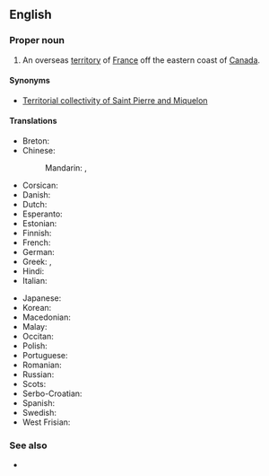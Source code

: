 {{also|Saint-Pierre and Miquelon}}
==English==
{{wikipedia}}

===Proper noun===
{{head|en|proper noun}}

# An overseas [[territory]] of [[France]] off the eastern coast of [[Canada]].

====Synonyms====
* {{qualifier|official name}} [[Territorial collectivity of Saint Pierre and Miquelon]]

====Translations====
{{trans-top|overseas territory of France}}
* Breton: {{t|br|Sant-Pêr-ha-Mikelon}}
* Chinese:
*: Mandarin: {{t+|cmn|聖皮埃爾和密克隆|sc=Hani}}, {{t+|cmn|圣皮埃尔和密克隆|tr=Shèng Pí'āi'ěr hé Mìkèlóng|sc=Hani}}
* Corsican: {{t|co|Saint-Pierre è Miquelon}}
* Danish: {{t|da|Saint Pierre og Miquelon}}
* Dutch: {{t+|nl|Saint-Pierre en Miquelon}}
* Esperanto: {{t|eo|Sent-Piero kaj Mikelono}}
* Estonian: {{t|et|Saint-Pierre ja Miquelon}}
* Finnish: {{t+|fi|Saint-Pierre ja Miquelon}}
* French: {{t+|fr|Saint-Pierre-et-Miquelon}}
* German: {{t|de|Sankt Pierre und Miquelon}}
* Greek: {{t|el|Σαιν Πιέρ και Μικελόν}}, {{t|el|Άγιος Πέτρος και Μικελόν}}
* Hindi: {{t+|hi|सन्त पियर और मिकलान|m|sc=Deva}}
* Italian: {{t|it|Saint-Pierre e Miquelon}}
{{trans-mid}}
* Japanese: {{t|ja|サンピエール･ミクロン|tr=Sanpiēru-Mikuron}}
* Korean: {{t|ko|^생피에르 ^미클롱}}
* Macedonian: {{t|mk|Свети Пјер и Микело́н|m}}
* Malay: {{t|ms|Saint Pierre dan Miquelon}}
* Occitan: {{t|oc|Sant Pèire e Miquelon}}
* Polish: {{t+|pl|Saint-Pierre i Miquelon}}
* Portuguese: {{t|pt|São Pedro e Miquelon}}
* Romanian: {{t|ro|Saint Pierre și Miquelon}}
* Russian: {{t|ru|Сен-Пье́р и Микело́н|m|tr=Sɛn-Pʹjér i Mikelón}}
* Scots: {{t|sco|Saunt Pierre an Miquelon}}
* Serbo-Croatian: {{t|sh|Sveti Petar i Mikelon}}
* Spanish: {{t+|es|San Pedro y Miquelón}}
* Swedish: {{t|sv|Saint Pierre och Miquelon}}
* West Frisian: {{t|fy|Sint-Pierre en Miquelon|n}}
{{trans-bottom}}

===See also===
* {{l|en|Appendix:Countries of the world|Countries of the world}}
